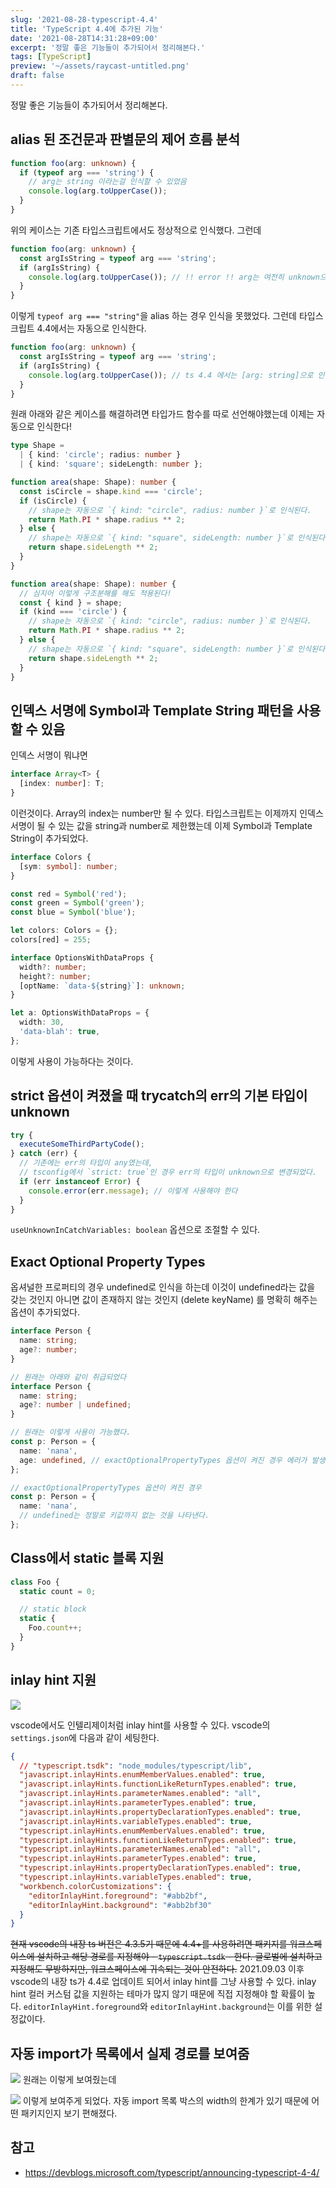 ```yaml
---
slug: '2021-08-28-typescript-4.4'
title: 'TypeScript 4.4에 추가된 기능'
date: '2021-08-28T14:31:28+09:00'
excerpt: '정말 좋은 기능들이 추가되어서 정리해본다.'
tags: [TypeScript]
preview: '~/assets/raycast-untitled.png'
draft: false
---
```


정말 좋은 기능들이 추가되어서 정리해본다.

## alias 된 조건문과 판별문의 제어 흐름 분석

```ts
function foo(arg: unknown) {
  if (typeof arg === 'string') {
    // arg는 string 이라는걸 인식할 수 있었음
    console.log(arg.toUpperCase());
  }
}
```

위의 케이스는 기존 타입스크립트에서도 정상적으로 인식했다. 그런데

```ts
function foo(arg: unknown) {
  const argIsString = typeof arg === 'string';
  if (argIsString) {
    console.log(arg.toUpperCase()); // !! error !! arg는 여전히 unknown으로 인식됨
  }
}
```

이렇게 `typeof arg === "string"`을 alias 하는 경우 인식을 못했었다.
그런데 타입스크립트 4.4에서는 자동으로 인식한다.

```ts
function foo(arg: unknown) {
  const argIsString = typeof arg === 'string';
  if (argIsString) {
    console.log(arg.toUpperCase()); // ts 4.4 에서는 [arg: string]으로 인식된다!
  }
}
```

원래 아래와 같은 케이스를 해결하려면 타입가드 함수를 따로 선언해야했는데 이제는 자동으로 인식한다!

```ts
type Shape =
  | { kind: 'circle'; radius: number }
  | { kind: 'square'; sideLength: number };

function area(shape: Shape): number {
  const isCircle = shape.kind === 'circle';
  if (isCircle) {
    // shape는 자동으로 `{ kind: "circle", radius: number }`로 인식된다.
    return Math.PI * shape.radius ** 2;
  } else {
    // shape는 자동으로 `{ kind: "square", sideLength: number }`로 인식된다.
    return shape.sideLength ** 2;
  }
}

function area(shape: Shape): number {
  // 심지어 이렇게 구조분해를 해도 적용된다!
  const { kind } = shape;
  if (kind === 'circle') {
    // shape는 자동으로 `{ kind: "circle", radius: number }`로 인식된다.
    return Math.PI * shape.radius ** 2;
  } else {
    // shape는 자동으로 `{ kind: "square", sideLength: number }`로 인식된다.
    return shape.sideLength ** 2;
  }
}
```

## 인덱스 서명에 Symbol과 Template String 패턴을 사용할 수 있음

인덱스 서명이 뭐냐면

```ts
interface Array<T> {
  [index: number]: T;
}
```

이런것이다. Array의 index는 number만 될 수 있다. 타입스크립트는 이제까지 인덱스 서명이 될 수 있는 값을 string과 number로 제한했는데 이제 Symbol과 Template String이 추가되었다.

```ts
interface Colors {
  [sym: symbol]: number;
}

const red = Symbol('red');
const green = Symbol('green');
const blue = Symbol('blue');

let colors: Colors = {};
colors[red] = 255;

interface OptionsWithDataProps {
  width?: number;
  height?: number;
  [optName: `data-${string}`]: unknown;
}

let a: OptionsWithDataProps = {
  width: 30,
  'data-blah': true,
};
```

이렇게 사용이 가능하다는 것이다.

## strict 옵션이 켜졌을 때 trycatch의 err의 기본 타입이 unknown

```ts
try {
  executeSomeThirdPartyCode();
} catch (err) {
  // 기존에는 err의 타입이 any였는데,
  // tsconfig에서 `strict: true`인 경우 err의 타입이 unknown으로 변경되었다.
  if (err instanceof Error) {
    console.error(err.message); // 이렇게 사용해야 한다
  }
}
```

`useUnknownInCatchVariables: boolean` 옵션으로 조절할 수 있다.

## Exact Optional Property Types

옵셔널한 프로퍼티의 경우 undefined로 인식을 하는데 이것이 undefined라는 값을 갖는 것인지 아니면 값이 존재하지 않는 것인지 (delete keyName) 를 명확히 해주는 옵션이 추가되었다.

```ts
interface Person {
  name: string;
  age?: number;
}

// 원래는 아래와 같이 취급되었다
interface Person {
  name: string;
  age?: number | undefined;
}

// 원래는 이렇게 사용이 가능했다.
const p: Person = {
  name: 'nana',
  age: undefined, // exactOptionalPropertyTypes 옵션이 켜진 경우 에러가 발생한다.
};

// exactOptionalPropertyTypes 옵션이 켜진 경우
const p: Person = {
  name: 'nana',
  // undefined는 정말로 키값까지 없는 것을 나타낸다.
};
```

## Class에서 static 블록 지원

```ts
class Foo {
  static count = 0;

  // static block
  static {
    Foo.count++;
  }
}
```

## inlay hint 지원

![](~/assets/image-17.png)

vscode에서도 인텔리제이처럼 inlay hint를 사용할 수 있다.
vscode의 `settings.json`에 다음과 같이 세팅한다.

```json
{
  // "typescript.tsdk": "node_modules/typescript/lib",
  "javascript.inlayHints.enumMemberValues.enabled": true,
  "javascript.inlayHints.functionLikeReturnTypes.enabled": true,
  "javascript.inlayHints.parameterNames.enabled": "all",
  "javascript.inlayHints.parameterTypes.enabled": true,
  "javascript.inlayHints.propertyDeclarationTypes.enabled": true,
  "javascript.inlayHints.variableTypes.enabled": true,
  "typescript.inlayHints.enumMemberValues.enabled": true,
  "typescript.inlayHints.functionLikeReturnTypes.enabled": true,
  "typescript.inlayHints.parameterNames.enabled": "all",
  "typescript.inlayHints.parameterTypes.enabled": true,
  "typescript.inlayHints.propertyDeclarationTypes.enabled": true,
  "typescript.inlayHints.variableTypes.enabled": true,
  "workbench.colorCustomizations": {
    "editorInlayHint.foreground": "#abb2bf",
    "editorInlayHint.background": "#abb2bf30"
  }
}
```

~~현재 vscode의 내장 ts 버전은 4.3.5기 때문에 4.4+를 사용하려면 패키지를 워크스페이스에 설치하고 해당 경로를 지정해야 - `typescript.tsdk` - 한다. 글로벌에 설치하고 지정해도 무방하지만, 워크스페이스에 귀속되는 것이 안전하다.~~
2021.09.03 이후 vscode의 내장 ts가 4.4로 업데이트 되어서 inlay hint를 그냥 사용할 수 있다.
inlay hint 컬러 커스텀 값을 지원하는 테마가 많지 않기 때문에 직접 지정해야 할 확률이 높다. `editorInlayHint.foreground`와 `editorInlayHint.background`는 이를 위한 설정값이다.

## 자동 import가 목록에서 실제 경로를 보여줌

![](~/assets/image-18.png)
원래는 이렇게 보여줬는데

![](~/assets/image-19.png)
이렇게 보여주게 되었다. 자동 import 목록 박스의 width의 한계가 있기 때문에 어떤 패키지인지 보기 편해졌다.

## 참고

- https://devblogs.microsoft.com/typescript/announcing-typescript-4-4/
